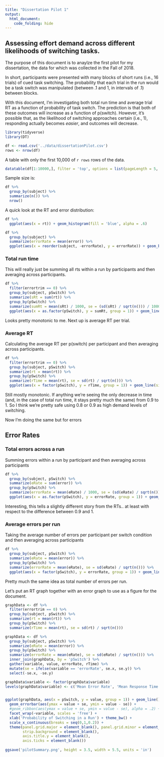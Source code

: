 ```yaml
---
title: "Dissertation Pilot 1"
output: 
  html_document:
    code_folding: hide
---
```

## Assessing effort demand across different likelihoods of switching tasks.
The purpose of this document is to anaylze the first pilot for my dissertation, the data for which was collected in the Fall of 2018.  

In short, participants were presented with many blocks of short runs (i.e., 16 trials) of cued task switching. The probability that each trial in the run would be a task switch was manipulated (between .1 and 1, in intervals of .1) between blocks.  

With this document, I'm investigating both total run time and average trial RT as a function of probability of task switch. The prediction is that both of these outcomes will increase as a function of p(switch). However, it's possible that, as the likelihood of switching approaches certain (i.e., 1), responding actually becomes *easier*, and outcomes will decrease.

```r
library(tidyverse)
library(DT)
```

```r
df <- read.csv('../data/dissertationPilot.csv')
rows <- nrow(df)
```

A table with only the first 10,000 of `r rows` rows of the data.

```r
datatable(df[1:10000,], filter = 'top', options = list(pageLength = 5, autoWidth = TRUE))
```


Sample size is:
```r
df %>% 
  group_by(subject) %>% 
  summarize(n()) %>% 
  nrow()
```


A quick look at the RT and error distribution:

```r
df %>% 
  ggplot(aes(x = rt)) + geom_histogram(fill = 'blue', alpha = .6)

df %>% 
  group_by(subject) %>% 
  summarize(errorRate = mean(error)) %>% 
  ggplot(aes(x = reorder(subject, -errorRate), y = errorRate)) + geom_bar(stat='identity') + ylab('Error Rate') + xlab('Subject')
```

### Total run time
This will really just be summing all rts within a run by participants and then averaging across participants.

```r
df %>% 
  filter(errortrim == 0) %>% 
  group_by(subject, pSwitch) %>% 
  summarize(sRt = sum(rt)) %>% 
  group_by(pSwitch) %>% 
  summarize(sumRt = mean(sRt) / 1000, se = (sd(sRt) / sqrt(n())) / 1000) %>% 
  ggplot(aes(x = as.factor(pSwitch), y = sumRt, group = 1)) + geom_line(size = 2) + xlab('Probability of Switching in a Run') + ylab('Mean Run time (s)') + geom_ribbon(aes(ymin = sumRt - se, ymax = sumRt + se), alpha = .3)
```

Looks pretty monotonic to me. Next up is average RT per trial.

### Average RT

Calculating the average RT per p(switch) per participant and then averaging across participants.

```r
df %>% 
  filter(errortrim == 0) %>% 
  group_by(subject, pSwitch) %>% 
  summarize(rt = mean(rt)) %>% 
  group_by(pSwitch) %>% 
  summarize(rTime = mean(rt), se = sd(rt) / sqrt(n())) %>% 
  ggplot(aes(x = factor(pSwitch), y = rTime, group = 1)) + geom_line(size = 2) + xlab('Probability of Switching in a Run') + ylab('Mean RT (ms)') + geom_ribbon(aes(ymin = rTime - se, ymax = rTime + se), alpha = .3)
```

Still mostly monotonic. If anything we're seeing the only decrease in time (and, in the case of total run time, it stays pretty much the same) from 0.9 to 1. So I think we're pretty safe using 0.8 or 0.9 as high demand levels of switching.  

Now I'm doing the same but for errors

## Error Rates

### Total errors across a run
Summing errors within a run by participant and then averaging across participants


```r
df %>% 
  group_by(subject, pSwitch) %>% 
  summarize(eRate = sum(error)) %>% 
  group_by(pSwitch) %>% 
  summarize(errorRate = mean(eRate) / 1000, se = (sd(eRate) / sqrt(n())) / 1000) %>% 
  ggplot(aes(x = as.factor(pSwitch), y = errorRate, group = 1)) + geom_line(size = 2) + xlab('Probability of Switching in a Run') + ylab('Mean Error Rate') + geom_ribbon(aes(ymin = errorRate - se, ymax = errorRate + se), alpha = .3)
```

Interesting, this tells a slightly different story from the RTs.. at least with respect to the difference between 0.9 and 1.  

### Average errors per run
Taking the average number of errors per participant per switch condition and then averaging across participants

```r
df %>% 
  group_by(subject, pSwitch) %>% 
  summarize(eRate = mean(error)) %>% 
  group_by(pSwitch) %>% 
  summarize(errorRate = mean(eRate), se = sd(eRate) / sqrt(n())) %>% 
  ggplot(aes(x = factor(pSwitch), y = errorRate, group = 1)) + geom_line(size = 2) + xlab('Probability of Switching in a Run') + ylab('Mean Error Rate') + geom_ribbon(aes(ymin = errorRate - se, ymax = errorRate + se), alpha = .3)
```


Pretty much the same idea as total number of errors per run.  

Let's put an RT graph together with an error graph to use as a figure for the document.

```r
graphData <- df %>% 
  filter(errortrim == 0) %>% 
  group_by(subject, pSwitch) %>% 
  summarize(rt = mean(rt)) %>% 
  group_by(pSwitch) %>% 
  summarize(rTime = mean(rt), se = sd(rt) / sqrt(n())) 

graphData <- df %>% 
  group_by(subject, pSwitch) %>% 
  summarize(eRate = mean(error)) %>% 
  group_by(pSwitch) %>% 
  summarize(errorRate = mean(eRate), se = sd(eRate) / sqrt(n())) %>% 
  inner_join(graphData, by = 'pSwitch') %>% 
  gather(variable, value, errorRate, rTime) %>% 
  mutate(se = ifelse(variable == 'errorRate', se.x, se.y)) %>% 
  select(-se.x, -se.y)

graphData$variable <- factor(graphData$variable)
levels(graphData$variable) <- c('Mean Error Rate', 'Mean Response Time (ms)')


ggplot(graphData, aes(x = pSwitch, y = value, group = 1)) + geom_line() + geom_point(size = 2) + 
  geom_errorbar(aes(ymax = value + se, ymin = value - se)) + 
  #geom_ribbon(aes(ymax = value + se, ymin = value - se), alpha = .2) + 
  facet_wrap(~variable, scales = 'free') + 
  xlab('Probability of Switching in a Run') + theme_bw() + 
  scale_x_continuous(breaks = seq(0,1,0.2)) +
  theme(panel.grid.major = element_blank(), panel.grid.minor = element_blank(),
        strip.background = element_blank(),
        axis.title.y = element_blank(),
        axis.ticks = element_blank())
  
ggsave('pilotSummary.png', height = 3.5, width = 5.5, units = 'in')
```




















